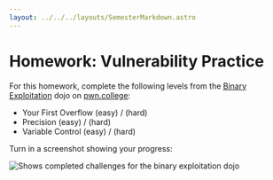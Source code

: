 ```yaml
---
layout: ../../../layouts/SemesterMarkdown.astro
---
```



# Homework: Vulnerability Practice

For this homework, complete the following levels from the
[Binary Exploitation](https://pwn.college/intro-to-cybersecurity/binary-exploitation/) dojo on
[pwn.college](https://pwn.college/):

- Your First Overflow (easy) / (hard)
- Precision (easy) / (hard)
- Variable Control (easy) / (hard)

Turn in a screenshot showing your progress:

<Image
  src={overflow_hw_challenges}
  alt="Shows completed challenges for the binary exploitation dojo"
/>
